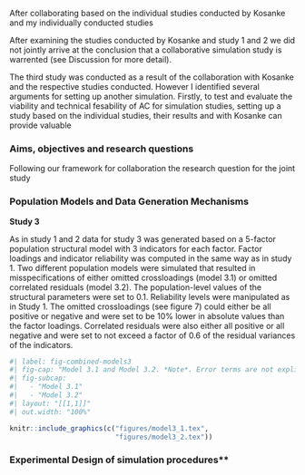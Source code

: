 


After collaborating based on the individual studies conducted by Kosanke and my individually conducted studies 

After examining the studies conducted by Kosanke and study 1 and 2 we did not jointly arrive at the conclusion that a collaborative simulation study is warrented (see Discussion for more detail).


The third study was conducted as a result of the collaboration with Kosanke and the respective studies conducted. However I identified several arguments for setting up another simulation. Firstly, to test and evaluate the viability and technical fesability of AC for simulation studies, setting up a study based on the individual studies, their results and with Kosanke can provide valuable

### Aims, objectives and research questions

Following our framework for collaboration the research question for the joint study 

### Population Models and Data Generation Mechanisms


**Study 3**

As in study 1 and 2 data for study 3 was generated based on a 5-factor population structural model with 3 indicators for each factor. Factor loadings and indicator reliability was computed in the same way as in study 1. Two different population models were simulated that resulted in misspecifications of either omitted crossloadings (model 3.1) or omitted correlated residuals (model 3.2). The population-level values of the structural parameters were set to 0.1. Reliability levels were manipulated as in Study 1. The omitted crossloadings (see figure 7) could either be all positive or negative and were set to be 10% lower in absolute values than the factor loadings. Correlated residuals were also either all positive or all negative and were set to not exceed a factor of 0.6 of the residual variances of the indicators.

```r
#| label: fig-combined-models3
#| fig-cap: "Model 3.1 and Model 3.2. *Note*. Error terms are not explicitly shown in the figure. Dashed lines represent relations omitted in the estimation model present in the population model. Unspecified crossloadings and correlated residuals could be either positive or negative resulting in 2 modulations of model 3.1 and 3.2 in the study."
#| fig-subcap:
#|   - "Model 3.1"
#|   - "Model 3.2"
#| layout: "[[1,1]]"
#| out.width: "100%"

knitr::include_graphics(c("figures/model3_1.tex", 
                          "figures/model3_2.tex"))
```

### Experimental Design of simulation procedures**
